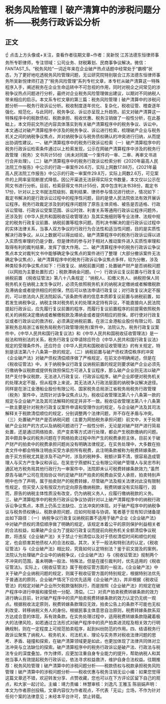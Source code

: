 # 税务风险管理丨破产清算中的涉税问题分析——税务行政诉讼分析
## 正文
☝ 点击上方头像或+关注，查看作者往期文章~作者：吴新悦 江苏法德东恒律师事务所专职律师，专注领域：公司业务、财税筹划、民商事争议解决。微信：FANTAST_5。“税务风险”一词近年来在企业破产热点话题中经常处于“霸榜”状态，为了更好地吃透税务风险管理问题，无讼研究院特别联合江苏法德东恒律师事务所吴新悦律师打造了“税务风险管理”系列专栏文章，本专栏从破产清算这一特殊程序入手，阐述税务在企业生命运转中不可忽视的作用，同时对税企之间常见的涉税争议热点问题进行分析，最终对企业税务风险管理做出建议，以期对不同纳税人带来相应的启示。本文系专栏文章的第三篇：税务风险管理丨破产清算中的涉税问题分析——税务行政诉讼分析。税收制度逐年优化、复杂化，税收征管、稽查逐年强化、规范化，与此同时，税务争议、诉讼亦呈现上升趋势。前文对破产清算这一特殊程序中的税款债权、税款承担、税收优惠、税务注销做了一般性分析，在此基础上，本文将前文所述内容具体落实到有关破产清算程序中的税务争议、诉讼中。本文通过对破产清算程序中涉及的税务争议、诉讼进行检索，梳理破产企业与税务机关之间的纳税争议焦点，并对纳税争议与税务债权确认的冲突进行归纳，从而提出协调性建议。一、破产清算程序中的税务行政诉讼检索（一）破产清算程序中的税务行政诉讼检索条件通过以上检索发现，公示在网破产清算程序中涉及的税务行政管理（税务）文书共计55份（尚未对同属一个案件的一审、二审、再审文书进行合并处理）。（二）破产清算程序中的税务行政诉讼检索分析《2020年最高人民法院工作报告》中公示的行政一审案件26.6万，实际上网数17.88万，《2021年最高人民法院工作报告》中公示的行政一审案件29.8万，实际上网数2.6万，可见案件的上网率呈现断崖式降低。因公开渠道无法获得实际文书数量，本文仅以公示在网文书进行分析。目前，检索获得文书共计55份，其中包含判决书38份，裁定书17份，针对以上文书就法院级别、裁判结果、律师参与情况进行统计，情况如下：裁定书解决的是行政诉讼过程中的程序性问题，目的是使人民法院依法有效开展诉讼程序。税务行政裁定涉及到的程序问题除了原告主体资格、被告是否适格、行政诉讼管辖、行政诉讼受案范围、诉讼时效、利害关系等通用行政诉讼程序问题外，还涉及到《中华人民共和国税收征收管理法》及其实施细则等专业法律、法规中规定的税务行政复议前置、纳税前置等程序问题。而判决书解决的是行政诉讼过程中的实体法律关系，当事人双方争议的行政行为合法性和适当性问题，目的是实质性解决行政争议。从以上数据可以得出结论，破产清算程序中的税务行政诉讼得以进入实质性审理的仍是少数，但是律师的参与对于相对人推动案件进入实质性审理和取得有利的裁判结果，发挥了很大作用。二、破产清算程序中的税务行政诉讼争议焦点本文对裁判文书中能够确定争议焦点的案件进行了整理（大部分撤诉案件无法确定争议焦点），破产清算程序中的税务行政诉讼争议焦点多样，较为分散，涉及种类较多的争议焦点如下：行政复议、纳税前置问题；处置破产财产是否纳税问题（以网拍为主要处置形式）；税款滞纳金问题。（一）行政诉讼复议前置与行政复议纳税前置 《税收征管法》第八十八条规定：“纳税人、扣缴义务人、纳税担保人同税务机关在纳税上发生争议时，必须先依照税务机关的纳税决定缴纳或者解缴税款及滞纳金或者提供相应的担保，然后可以依法申请行政复议；对行政复议决定不服的，可以依法向人民法院起诉。”该条款传递的信息本质即复议前置与纳税前置，如若发生纳税争议，纳税主体对税务机关的处理决定持有异议，不能直接向人民法院提起行政诉讼，应先履行复议前置的程序，而履行复议前置程序的前提需依照税务机关的纳税决定缴纳或者解缴税款及滞纳金或者提供相应的担保。即行使对行政复议或者行政诉讼的救济权，必须满足纳税前置。在浙江金港船业股份有限公司、国家税务总局浙江省税务局税务行政管理(税务)案件中，法院认为，税务行政复议案件中，《中华人民共和国行政复议法》和《中华人民共和国税收征收管理法》是一般法和特别法的关系，税务行政复议申请除应符合《中华人民共和国行政复议法》规定的受理条件外，还应符合《中华人民共和国税收征收管理法》的有关规定，特别是该法第八十八条第一款的规定。（二）纳税前置与破产债权清偿秩序的冲突 《企业破产法》对破产债权清偿顺序做了严格规定，在前文亦明确阐述，但是在《税收征管法》中，关于纳税争议行政复议纳税前置的规定则要求破产企业必须先行缴纳争议税款或提供有效担保后方可进入复议程序，那么破产企业则无法以破产财产支付争议税款，无法进入行政复议、行政诉讼程序。破产企业即便对税务机关的处理决定不服，但从程序上来说，其无法进入行政法层面的纳税争议解决途径。同样是在浙江金港船业股份有限公司、国家税务总局浙江省税务局税务行政管理（税务）案件中，法院针对该争议焦点认为，税收征收管理法第八十八条第一款的规定与企业破产法及其司法解释的规定并非不一致。税收征收管理法第八十八条第一款主要是针对税务行政复议案件申请和受理作出的规定，与企业破产法及其司法解释关于税款清偿顺位的规定，分别调整两个法律问题，并不存在矛盾与冲突。（三）处置破产财产是否纳税问题（主要为网拍税务承担问题）前文中，关于处理破产企业财产的方式以及纳税问题进行了一般性分析，无论是对破产财产进行简易处置，还是通过网络拍卖、资产变卖等方式进行处理，都会产生税款缴纳的问题。其中颇具争议的税务问题在于网络拍卖过程中所产生的税费承担主体，目前关于破产财产的拍卖中的税费承担问题尚没有明确法律规定。在实务处理中，大多数在拍卖文件中都会特殊注明由买受方承担所有税费，此注明条款被称为税费转嫁条款，由于买方担税尤其是涉及不动产时，涉及的税种多、税额计算不清，很容易造成管理人与买方产生争议和诉讼。在吴忠宁燕塑料工业有限公司破产管理人与吴忠市利通区地方税务局其他行政行为一审案件中，法院即未认可税费转嫁条款效力,“虽然原告与破产公司在竞拍协议书约定破产财产拍卖的税费由买受人承担，拍卖特别声明中也作了声明，属于拍卖财产的税费转嫁，尽管破产法及相关法律对此没有限制性规定，但买受人没有按双方约定向原告缴纳税款，税费转嫁没有实际履行，因而，原告的纳税主体性质没有改变，仍为纳税义务人，应履行缴纳税款的义务。三、破产清算程序中的税务行政诉讼争议协调针对以上破产清算程序中的纳税行政诉讼争议焦点，本质上仍系立法缺位、立法冲突的体现。对于破产程序中的纳税争议与税务债权确认、税款承担问题，应如何衔接与协调，笔者基于现有知识储备提出如下路径：（一）纳税争议行政复议纳税前置不适用于破产企业《企业破产法》中对破产债权的清偿顺序做了明确的规定，该规定本着公平的原则保护利益相关者的合法权益，如果破产企业为了提起行政复议而提前向税务机关全额清偿争议税款，将违反《企业破产法》关于禁止个别清偿以及对于债权清偿时间和顺位的规定，也会损害其他债权人的合法权益。其次，关于一般法和特别法的认定，《税收征管法》与《企业破产法》相比较，究竟如何认定特别法？鉴于前文提及的案例，法院认为处理破产企业中的纳税争议，《企业破产法》与《税收征管法》规制两个不冲突的范围，虽未明确一般法、特殊法，但是在援引裁判时，优先适用的《税收征管法》。实际上，《税收征管法》属于税收征管方面的一般法，《企业破产法》中关于破产企业纳税问题的规定，则属于税收征管方面的特别规定，根据特别法优先于普通法的原则，企业破产情况下应优先适用《企业破产法》，并非根据《税收征管法》的规定对破产企业所欠税款强制执行，而是按照《企业破产法》的规定在破产程序中进行申报和接受统一分配、清偿。（二）对资产拍卖税费转嫁条款的效力进行确认目前，针对破产程序中的资产拍卖税费转嫁条款的效力认定仍无统一观点。根据税收法定原则，税费转嫁条款理应无效，拍卖公告上的条款不可能也无权利改变、转移纳税义务人的身份。根据民事主体意思自治原则，税费转嫁条款系双方达成合意的体现，系有效条款。在实务处理过程中，适用税费转嫁条款隐藏着极大的法律风险，如若通过立法形式对破产程序中的资产拍卖进流程及相关效力行明确规制，则在一定程度上可规范拍卖程序，起到纠纷防范的作用。四、结语税务行政诉讼聚焦了纳税人、税务机关、司法机关、理论与实务界对税收法律问题的思考、矛盾、碰撞和探索，在破产清算领域更是如此，也更加体现了法律共同体对立法冲突与立法缺位的探索。破产清算程序中的税务行政诉讼是破产法、行政法与税法专业的深度叠加，作为律师，应更加注重自身专业能力的提升，帮助纳税人和其他当事人有效提起税务行政诉讼，依法寻求权益救济，维护自身合法权益。往期推荐：税务风险管理丨破产清算中的涉税问题分析——税款债权与税款承担税务风险管理丨破产清算中的涉税问题分析——税收优惠与税务注销无讼小编：如果您觉得这篇文章还不错，欢迎转发分享、点赞收藏，您也可以在下方评论区留下自己的观点，和大家一起讨论。主编：靖力责编：林慧审核：刘逸凡 王雅玉 陈丽娟声明：本文为作者原创投稿，文章内容仅为作者观点，不代表「无讼」立场，不作为针对任何个案的法律意见；未经本平台许可，禁止转载。